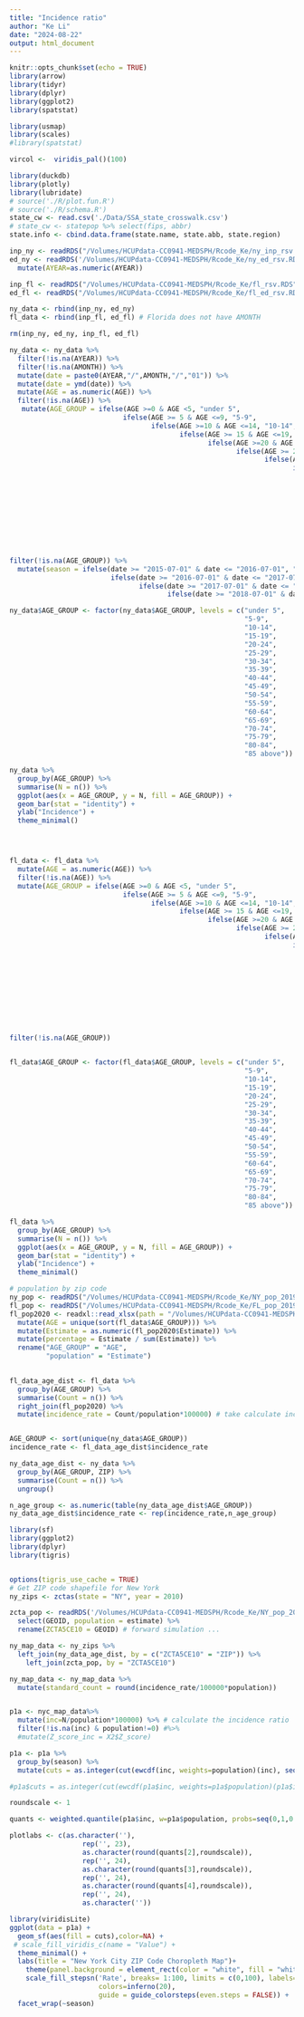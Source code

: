 ```yaml
---
title: "Incidence ratio"
author: "Ke Li"
date: "2024-08-22"
output: html_document
---
```


```r
knitr::opts_chunk$set(echo = TRUE)
library(arrow)
library(tidyr)
library(dplyr)
library(ggplot2)
library(spatstat)

library(usmap)
library(scales)
#library(spatstat)

vircol <-  viridis_pal()(100)

library(duckdb)
library(plotly)
library(lubridate)
# source('./R/plot.fun.R')
# source('./R/schema.R')
state_cw <- read.csv('./Data/SSA_state_crosswalk.csv')
# state_cw <- statepop %>% select(fips, abbr)
state.info <- cbind.data.frame(state.name, state.abb, state.region)

```


```r
inp_ny <- readRDS("/Volumes/HCUPdata-CC0941-MEDSPH/Rcode_Ke/ny_inp_rsv.RDS")
ed_ny <- readRDS('/Volumes/HCUPdata-CC0941-MEDSPH/Rcode_Ke/ny_ed_rsv.RDS') %>%
  mutate(AYEAR=as.numeric(AYEAR))

inp_fl <- readRDS("/Volumes/HCUPdata-CC0941-MEDSPH/Rcode_Ke/fl_rsv.RDS")
ed_fl <- readRDS("/Volumes/HCUPdata-CC0941-MEDSPH/Rcode_Ke/fl_ed_rsv.RDS")

ny_data <- rbind(inp_ny, ed_ny)
fl_data <- rbind(inp_fl, ed_fl) # Florida does not have AMONTH 

rm(inp_ny, ed_ny, inp_fl, ed_fl)

```

```r

ny_data <- ny_data %>% 
  filter(!is.na(AYEAR)) %>% 
  filter(!is.na(AMONTH)) %>% 
  mutate(date = paste0(AYEAR,"/",AMONTH,"/","01")) %>% 
  mutate(date = ymd(date)) %>% 
  mutate(AGE = as.numeric(AGE)) %>% 
  filter(!is.na(AGE)) %>% 
   mutate(AGE_GROUP = ifelse(AGE >=0 & AGE <5, "under 5", 
                            ifelse(AGE >= 5 & AGE <=9, "5-9", 
                                   ifelse(AGE >=10 & AGE <=14, "10-14", 
                                          ifelse(AGE >= 15 & AGE <=19, "15-19",
                                                 ifelse(AGE >=20 & AGE <24, "20-24",
                                                        ifelse(AGE >= 25 & AGE <= 29, "25-29",
                                                               ifelse(AGE >= 30 & AGE <=34, "30-34",
                                                                      ifelse(AGE >= 35 & AGE <= 39, "35-39",
                                                                             ifelse(AGE >= 40 & AGE <=44, "40-44",
                                                                                    ifelse(AGE >= 45 & AGE <=49, "45-49",
                                                                                           ifelse(AGE >= 50 & AGE <= 54, "50-54",
                                                                                                  ifelse(AGE >= 55 & AGE <= 59, "55-59",
                                                                                                         ifelse(AGE >= 60 & AGE <=64, "60-64",
                                                                                                                ifelse(AGE >=65 & AGE <= 69,"65-69",
                                                                                                                       ifelse(AGE >=70 & AGE <= 74, "70-74",
                                                                                                                              ifelse(AGE >=75 & AGE <= 79, "75-79", 
                                                                                                                                     ifelse(AGE >= 80 & AGE <= 84, "80-84",
                                                                                                                                            ifelse(AGE >=85, "85 above", NA))))))))))))))))))) %>% 
filter(!is.na(AGE_GROUP)) %>% 
  mutate(season = ifelse(date >= "2015-07-01" & date <= "2016-07-01", "2015/16",
                         ifelse(date >= "2016-07-01" & date <= "2017-07-01", "2016/17",
                                ifelse(date >= "2017-07-01" & date <= "2018-07-01", "2017/18",
                                       ifelse(date >= "2018-07-01" & date <= "2019-07-01", "2018/19", NA)))))

ny_data$AGE_GROUP <- factor(ny_data$AGE_GROUP, levels = c("under 5", 
                                                          "5-9", 
                                                          "10-14", 
                                                          "15-19", 
                                                          "20-24", 
                                                          "25-29",
                                                          "30-34",
                                                          "35-39",
                                                          "40-44",
                                                          "45-49",
                                                          "50-54",
                                                          "55-59",
                                                          "60-64",
                                                          "65-69",
                                                          "70-74",
                                                          "75-79",
                                                          "80-84",
                                                          "85 above"))

ny_data %>% 
  group_by(AGE_GROUP) %>% 
  summarise(N = n()) %>% 
  ggplot(aes(x = AGE_GROUP, y = N, fill = AGE_GROUP)) + 
  geom_bar(stat = "identity") + 
  ylab("Incidence") + 
  theme_minimal()




fl_data <- fl_data %>% 
  mutate(AGE = as.numeric(AGE)) %>% 
  filter(!is.na(AGE)) %>% 
  mutate(AGE_GROUP = ifelse(AGE >=0 & AGE <5, "under 5", 
                            ifelse(AGE >= 5 & AGE <=9, "5-9", 
                                   ifelse(AGE >=10 & AGE <=14, "10-14", 
                                          ifelse(AGE >= 15 & AGE <=19, "15-19",
                                                 ifelse(AGE >=20 & AGE <24, "20-24",
                                                        ifelse(AGE >= 25 & AGE <= 29, "25-29",
                                                               ifelse(AGE >= 30 & AGE <=34, "30-34",
                                                                      ifelse(AGE >= 35 & AGE <= 39, "35-39",
                                                                             ifelse(AGE >= 40 & AGE <=44, "40-44",
                                                                                    ifelse(AGE >= 45 & AGE <=49, "45-49",
                                                                                           ifelse(AGE >= 50 & AGE <= 54, "50-54",
                                                                                                  ifelse(AGE >= 55 & AGE <= 59, "55-59",
                                                                                                         ifelse(AGE >= 60 & AGE <=64, "60-64",
                                                                                                                ifelse(AGE >=65 & AGE <= 69,"65-69",
                                                                                                                       ifelse(AGE >=70 & AGE <= 74, "70-74",
                                                                                                                              ifelse(AGE >=75 & AGE <= 79, "75-79", 
                                                                                                                                     ifelse(AGE >= 80 & AGE <= 84, "80-84",
                                                                                                                                            ifelse(AGE >=85, "85 above", NA))))))))))))))))))) %>% 
filter(!is.na(AGE_GROUP))
  

fl_data$AGE_GROUP <- factor(fl_data$AGE_GROUP, levels = c("under 5", 
                                                          "5-9", 
                                                          "10-14", 
                                                          "15-19", 
                                                          "20-24", 
                                                          "25-29",
                                                          "30-34",
                                                          "35-39",
                                                          "40-44",
                                                          "45-49",
                                                          "50-54",
                                                          "55-59",
                                                          "60-64",
                                                          "65-69",
                                                          "70-74",
                                                          "75-79",
                                                          "80-84",
                                                          "85 above"))

fl_data %>% 
  group_by(AGE_GROUP) %>% 
  summarise(N = n()) %>% 
  ggplot(aes(x = AGE_GROUP, y = N, fill = AGE_GROUP)) + 
  geom_bar(stat = "identity") + 
  ylab("Incidence") + 
  theme_minimal()

```


```r
# population by zip code
ny_pop <- readRDS("/Volumes/HCUPdata-CC0941-MEDSPH/Rcode_Ke/NY_pop_2019.RDS")
fl_pop <- readRDS("/Volumes/HCUPdata-CC0941-MEDSPH/Rcode_Ke/FL_pop_2019.RDS")
fl_pop2020 <- readxl::read_xlsx(path = "/Volumes/HCUPdata-CC0941-MEDSPH/Rcode_Ke/FL_2020_population.xlsx", sheet = "Data") %>% 
  mutate(AGE = unique(sort(fl_data$AGE_GROUP))) %>% 
  mutate(Estimate = as.numeric(fl_pop2020$Estimate)) %>% 
  mutate(percentage = Estimate / sum(Estimate)) %>% 
  rename("AGE_GROUP" = "AGE",
         "population" = "Estimate")
  

fl_data_age_dist <- fl_data %>% 
  group_by(AGE_GROUP) %>% 
  summarise(Count = n()) %>%  
  right_join(fl_pop2020) %>% 
  mutate(incidence_rate = Count/population*100000) # take calculate incidence rate here...


AGE_GROUP <- sort(unique(ny_data$AGE_GROUP))
incidence_rate <- fl_data_age_dist$incidence_rate

ny_data_age_dist <- ny_data %>% 
  group_by(AGE_GROUP, ZIP) %>% 
  summarise(Count = n()) %>% 
  ungroup() 

n_age_group <- as.numeric(table(ny_data_age_dist$AGE_GROUP))
ny_data_age_dist$incidence_rate <- rep(incidence_rate,n_age_group)

```

```r

library(sf)
library(ggplot2)
library(dplyr)
library(tigris)


options(tigris_use_cache = TRUE)
# Get ZIP code shapefile for New York
ny_zips <- zctas(state = "NY", year = 2010)

zcta_pop <- readRDS('/Volumes/HCUPdata-CC0941-MEDSPH/Rcode_Ke/NY_pop_2019.RDS') %>%
  select(GEOID, population = estimate) %>%
  rename(ZCTA5CE10 = GEOID) # forward simulation ...

ny_map_data <- ny_zips %>%
  left_join(ny_data_age_dist, by = c("ZCTA5CE10" = "ZIP")) %>%
    left_join(zcta_pop, by = "ZCTA5CE10") 

ny_map_data <- ny_map_data %>% 
  mutate(standard_count = round(incidence_rate/100000*population))



```

```r
p1a <- nyc_map_data%>%
  mutate(inc=N/population*100000) %>% # calculate the incidence ratio
  filter(!is.na(inc) & population!=0) #%>% 
  #mutate(Z_score_inc = X2$Z_score)

p1a <- p1a %>% 
  group_by(season) %>% 
  mutate(cuts = as.integer(cut(ewcdf(inc, weights=population)(inc), seq(0,1,.01))))

#p1a$cuts = as.integer(cut(ewcdf(p1a$inc, weights=p1a$population)(p1a$inc), seq(0,1,.01)))

roundscale <- 1

quants <- weighted.quantile(p1a$inc, w=p1a$population, probs=seq(0,1,0.25), na.rm = TRUE)

plotlabs <- c(as.character(''), 
                  rep('', 23),  
                  as.character(round(quants[2],roundscale)),
                  rep('', 24),  
                  as.character(round(quants[3],roundscale)),
                  rep('', 24),  
                  as.character(round(quants[4],roundscale)),
                  rep('', 24),  
                  as.character(''))

library(viridisLite)
ggplot(data = p1a) +
  geom_sf(aes(fill = cuts),color=NA) +
 # scale_fill_viridis_c(name = "Value") +
  theme_minimal() +
  labs(title = "New York City ZIP Code Choropleth Map")+
    theme(panel.background = element_rect(color = "white", fill = "white")) +
    scale_fill_stepsn('Rate', breaks= 1:100, limits = c(0,100), labels=plotlabs,
                      colors=inferno(20),
                      guide = guide_colorsteps(even.steps = FALSE)) + 
  facet_wrap(~season)

```


